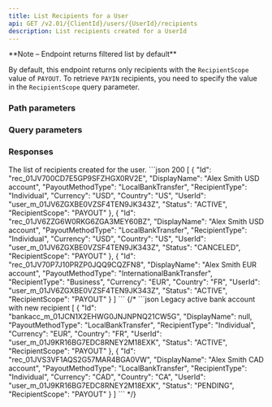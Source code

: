 ```yaml
---
title: List Recipients for a User
api: GET /v2.01/{ClientId}/users/{UserId}/recipients
description: List recipients created for a UserId
---
```






<Note>
**Note – Endpoint returns filtered list by default**

By default, this endpoint returns only recipients with the `RecipientScope` value of `PAYOUT`. To retrieve `PAYIN` recipients, you need to specify the value in the `RecipientScope` query parameter.
</Note>

### Path parameters

<UserId/>

### Query parameters

<RecipientScope/>

### Responses

<AccordionGroup>
<Accordion title="200" defaultOpen>
<ResponseField name="Recipients" type="array (objects)" defaultOpen>
The list of recipients created for the user.
<Expandable>
<IdResponse/>
<DisplayName_RecipientResponse/>
<PayoutMethodType_RecipientResponse/>
<RecipientType_RecipientResponse/>
<Currency_RecipientResponse/>
<Country_RecipientResponse/>
<UserId_Recipient_Response/>
<Status_RecipientResponse/>
<RecipientScope_Recipient_Response/>
</Expandable>
</ResponseField>
</Accordion>
</AccordionGroup>

<ResponseExample>
```json 200
[
    {
        "Id": "rec_01JV700CD7E5GP9SFZHGX0RV2E",
        "DisplayName": "Alex Smith USD account",
        "PayoutMethodType": "LocalBankTransfer",
        "RecipientType": "Individual",
        "Currency": "USD",
        "Country": "US",
        "UserId": "user_m_01JV6ZGXBE0VZSF4TEN9JK343Z",
        "Status": "ACTIVE",
        "RecipientScope": "PAYOUT"
    },
    {
        "Id": "rec_01JV6ZZG6W0RKG6ZGA3MEY60BZ",
        "DisplayName": "Alex Smith USD account",
        "PayoutMethodType": "LocalBankTransfer",
        "RecipientType": "Individual",
        "Currency": "USD",
        "Country": "US",
        "UserId": "user_m_01JV6ZGXBE0VZSF4TEN9JK343Z",
        "Status": "CANCELED",
        "RecipientScope": "PAYOUT"
    },
    {
        "Id": "rec_01JV70P7J10PRZP0JQQ9CQZFN8",
        "DisplayName": "Alex Smith EUR account",
        "PayoutMethodType": "InternationalBankTransfer",
        "RecipientType": "Business",
        "Currency": "EUR",
        "Country": "FR",
        "UserId": "user_m_01JV6ZGXBE0VZSF4TEN9JK343Z",
        "Status": "ACTIVE",
        "RecipientScope": "PAYOUT"
    }
]
```
{/* ```json Legacy active bank account with new recipient
[
    {
        "Id": "bankacc_m_01JCN1X2EHWG0JNJNPNQ21CW5G",
        "DisplayName": null,
        "PayoutMethodType": "LocalBankTransfer",
        "RecipientType": "Individual",
        "Currency": "EUR",
        "Country": "FR",
        "UserId": "user_m_01J9KR16BG7EDC8RNEY2M18EXK",
        "Status": "ACTIVE",
        "RecipientScope": "PAYOUT"
    },
    {
        "Id": "rec_01JVS3VF1AQS2G57MAR4BGA0VW",
        "DisplayName": "Alex Smith CAD account",
        "PayoutMethodType": "LocalBankTransfer",
        "RecipientType": "Individual",
        "Currency": "CAD",
        "Country": "CA",
        "UserId": "user_m_01J9KR16BG7EDC8RNEY2M18EXK",
        "Status": "PENDING",
        "RecipientScope": "PAYOUT"
    }
]
``` */}
</ResponseExample>